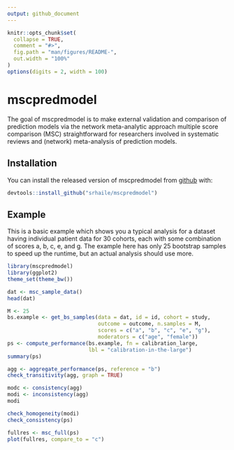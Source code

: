 ```yaml
---
output: github_document
---
```


<!-- README.md is generated from README.Rmd. Please edit that file -->

```r
knitr::opts_chunk$set(
  collapse = TRUE,
  comment = "#>",
  fig.path = "man/figures/README-",
  out.width = "100%"
)
options(digits = 2, width = 100)
```
# mscpredmodel

The goal of mscpredmodel is to make external validation and comparison of prediction models via the network meta-analytic approach multiple score comparison (MSC) straightforward for researchers involved in systematic reviews and (network) meta-analysis of prediction models.

## Installation

You can install the released version of mscpredmodel from [github](https://github.com/) with:

``` r
devtools::install_github("srhaile/mscpredmodel")
```

## Example

This is a basic example which shows you a typical analysis for a dataset having individual patient data for 30 cohorts, each with some combination of scores a, b, c, e, and g. The example here has only 25 bootstrap samples to speed up the runtime, but an actual analysis should use more.

```r
library(mscpredmodel)
library(ggplot2)
theme_set(theme_bw())

dat <- msc_sample_data()
head(dat)

M <- 25
bs.example <- get_bs_samples(data = dat, id = id, cohort = study, 
                             outcome = outcome, n.samples = M, 
                             scores = c("a", "b", "c", "e", "g"), 
                             moderators = c("age", "female"))
ps <- compute_performance(bs.example, fn = calibration_large, 
                          lbl = "calibration-in-the-large")
summary(ps)

agg <- aggregate_performance(ps, reference = "b")
check_transitivity(agg, graph = TRUE)

modc <- consistency(agg)
modi <- inconsistency(agg)
modi

check_homogeneity(modi)
check_consistency(ps)

fullres <- msc_full(ps)
plot(fullres, compare_to = "c")


```

